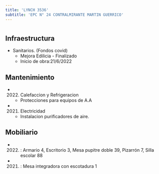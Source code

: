 ```yaml
---
title: 'LYNCH 3536'
subtitle: 'EPC N° 24 CONTRALMIRANTE MARTIN GUERRICO'
---
```


#
## Infraestructura

* Sanitarios. (Fondos covid) 
    + Mejora Edilicia - Finalizado 
    + Inicio de obra:21/6/2022 






## Mantenimiento

*  (2022) Calefaccion y Refrigeracion 
    + Protecciones para equipos de A.A

*  (2021) Electricidad 
    + Instalacion purificadores de aire.





## Mobiliario

*  (2022) : Armario 4, Escritorio 3, Mesa pupitre doble 39, Pizarrón 7, Silla escolar 88 

*  (2021) : Mesa integradora con escotadura 1 




